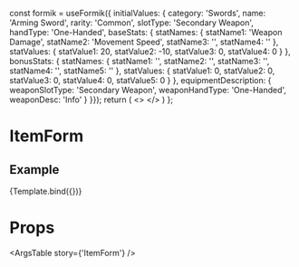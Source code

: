 
  const formik = useFormik({
    initialValues: {
      category: 'Swords',
      name: 'Arming Sword',
      rarity: 'Common',
      slotType: 'Secondary Weapon',
      handType: 'One-Handed',
      baseStats: {
        statNames: {
          statName1: 'Weapon Damage',
          statName2: 'Movement Speed',
          statName3: '',
          statName4: ''
        },
        statValues: {
          statValue1: 20,
          statValue2: -10,
          statValue3: 0,
          statValue4: 0
        }
      },
      bonusStats: {
        statNames: {
          statName1: '',
          statName2: '',
          statName3: '',
          statName4: '',
          statName5: ''
        },
        statValues: {
          statValue1: 0,
          statValue2: 0,
          statValue3: 0,
          statValue4: 0,
          statValue5: 0
        }
      },
    equipmentDescription: {
      weaponSlotType: 'Secondary Weapon',
      weaponHandType: 'One-Handed',
      weaponDesc: 'Info'
    }
  }});
  return (
    <>
      <ItemForm formik={formik}/>
    </>
  )
};

<Meta
  title='Components/ItemForm'
  component={ItemForm}
/>

# ItemForm
<Description of={ItemForm}/>


## Example
<Canvas>
  <Story name='ItemForm'>
    {Template.bind({})}
  </Story>
</Canvas>

# Props
<ArgsTable story={'ItemForm'} />